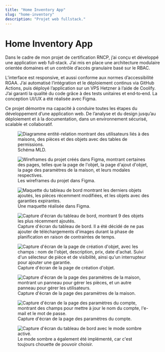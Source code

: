 ```yaml
---
title: "Home Inventory App"
slug: "home-inventory"
description: "Projet web fullstack."
---
```


# Home Inventory App

Dans le cadre de mon projet de certification RNCP, j’ai conçu et développé une application web full‑stack. J’ai mis en place une architecture modulaire orientée domaines et un contrôle d’accès granulaire basé sur le RBAC.

L’interface est responsive, et aussi conforme aux normes d’accessibilité RGAA. J’ai automatisé l’intégration et le déploiement continus via GitHub  Actions, puis déployé l’application sur un VPS Hetzner à l’aide de Coolify. J’ai garanti la qualité du code grâce à des tests unitaires et end‑to‑end. La conception UI/UX a été réalisée avec Figma.

Ce projet démontre ma capacité à conduire toutes les étapes du développement d’une application web. De l’analyse et du design jusqu’au déploiement et à la documentation, dans un environnement sécurisé, scalable et collaboratif.

<figure>
  <img
    src="https://5q44w9bzpv.ufs.sh/f/vqzvWuhpJmwXE387FvsG6gOnMlAdUt9PS0o4YsupbXwEmJa5"
    alt="Diagramme entité-relation montrant des utilisateurs liés à des maisons, des pièces et des objets avec des tables de permissions."
  />
  <figcaption>Schéma MLD.</figcaption>
</figure>

<figure>
  <img
    src="https://5q44w9bzpv.ufs.sh/f/vqzvWuhpJmwXPwfISslwEzpJ68oQB5uCRd9GjhgDNyL0AeaO"
    alt="Wireframes du projet créés dans Figma, montrant certaines des pages, telles que la page de l'objet, la page d'ajout d'objet, la page des paramètres de la maison, et leurs modales respectives."
  />
  <figcaption>Les wireframes du projet dans Figma.</figcaption>
</figure>

<figure>
  <img
    src="https://5q44w9bzpv.ufs.sh/f/vqzvWuhpJmwXhNS9BIRZgUTZi1IXl89BAyExJo46K3DYk0pV"
    alt="Maquette du tableau de bord montrant les derniers objets ajoutés, les pièces récemment modifiées, et les objets avec des garanties expirantes."
  />
  <figcaption>Une maquette réalisée dans Figma.</figcaption>
</figure>

<figure>
  <img
    src="https://5q44w9bzpv.ufs.sh/f/vqzvWuhpJmwX8CYx1J9JDTfWgAlhuPovV1HpMsKxLraBSFC5"
    alt="Capture d'écran du tableau de bord, montrant 9 des objets les plus récemment ajoutés."
  />
  <figcaption>
    Capture d'écran du tableau de bord. Il a été décidé de ne pas ajouter de
    téléchargements d'images durant la phase de planification en raison de
    contraintes de temps.
  </figcaption>
</figure>

<figure>
  <img
    src="https://5q44w9bzpv.ufs.sh/f/vqzvWuhpJmwXNA541FPV9aX7GKwfgvtTzMLsJeBUjynFP40u"
    alt="Capture d'écran de la page de création d'objet, avec les champs : nom de l'objet, description, prix, date d'achat. Suivi d'un sélecteur de pièce et de visibilité, ainsi qu'un interrupteur pour ajouter une garantie."
  />
  <figcaption>Capture d'écran de la page de création d'objet.</figcaption>
</figure>

<figure>
  <img
    src="https://5q44w9bzpv.ufs.sh/f/vqzvWuhpJmwXPRfJcDlwEzpJ68oQB5uCRd9GjhgDNyL0AeaO"
    alt="Capture d'écran de la page des paramètres de la maison, montrant un panneau pour gérer les pièces, et un autre panneau pour gérer les utilisateurs."
  />
  <figcaption>
    Capture d'écran de la page des paramètres de la maison.
  </figcaption>
</figure>

<figure>
  <img
    src="https://5q44w9bzpv.ufs.sh/f/vqzvWuhpJmwXhN8fKEKZgUTZi1IXl89BAyExJo46K3DYk0pV"
    alt="Capture d'écran de la page des paramètres du compte, montrant des champs pour mettre à jour le nom du compte, l'e-mail et le mot de passe."
  />
  <figcaption>Capture d'écran de la page des paramètres du compte.</figcaption>
</figure>

<figure>
  <img
    src="https://5q44w9bzpv.ufs.sh/f/vqzvWuhpJmwXdiNEhJzA4DlvUCmBMNKuXES8br2QGyHYWjhk"
    alt="Capture d'écran du tableau de bord avec le mode sombre activé."
  />
  <figcaption>
    Le mode sombre a également été implémenté, car c'est toujours chouette de
    pouvoir choisir.
  </figcaption>
</figure>
